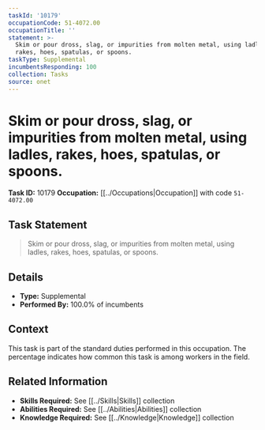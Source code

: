 ```yaml
---
taskId: '10179'
occupationCode: 51-4072.00
occupationTitle: ''
statement: >-
  Skim or pour dross, slag, or impurities from molten metal, using ladles,
  rakes, hoes, spatulas, or spoons.
taskType: Supplemental
incumbentsResponding: 100
collection: Tasks
source: onet
---
```

# Skim or pour dross, slag, or impurities from molten metal, using ladles, rakes, hoes, spatulas, or spoons.

**Task ID:** 10179
**Occupation:** [[../Occupations|Occupation]] with code `51-4072.00`

## Task Statement

> Skim or pour dross, slag, or impurities from molten metal, using ladles, rakes, hoes, spatulas, or spoons.

## Details

- **Type:** Supplemental
- **Performed By:** 100.0% of incumbents

## Context

This task is part of the standard duties performed in this occupation. The percentage indicates how common this task is among workers in the field.

## Related Information

- **Skills Required:** See [[../Skills|Skills]] collection
- **Abilities Required:** See [[../Abilities|Abilities]] collection
- **Knowledge Required:** See [[../Knowledge|Knowledge]] collection
